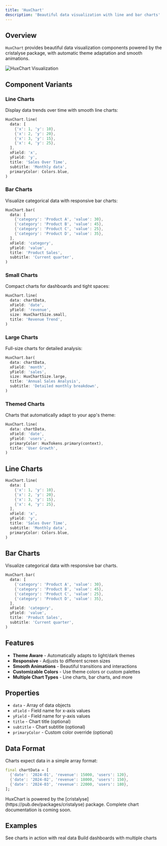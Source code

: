 ```yaml
---
title: 'HuxChart'
description: 'Beautiful data visualization with line and bar charts'
---
```


## Overview

`HuxChart` provides beautiful data visualization components powered by the cristalyse package, with automatic theme adaptation and smooth animations.

![HuxChart Visualization](/images/hux-charts.png)

## Component Variants

### Line Charts
Display data trends over time with smooth line charts:
```dart
HuxChart.line(
  data: [
    {'x': 1, 'y': 10},
    {'x': 2, 'y': 20},
    {'x': 3, 'y': 15},
    {'x': 4, 'y': 25},
  ],
  xField: 'x',
  yField: 'y',
  title: 'Sales Over Time',
  subtitle: 'Monthly data',
  primaryColor: Colors.blue,
)
```

### Bar Charts
Visualize categorical data with responsive bar charts:
```dart
HuxChart.bar(
  data: [
    {'category': 'Product A', 'value': 30},
    {'category': 'Product B', 'value': 45},
    {'category': 'Product C', 'value': 25},
    {'category': 'Product D', 'value': 35},
  ],
  xField: 'category',
  yField: 'value',
  title: 'Product Sales',
  subtitle: 'Current quarter',
)
```

### Small Charts
Compact charts for dashboards and tight spaces:
```dart
HuxChart.line(
  data: chartData,
  xField: 'date',
  yField: 'revenue',
  size: HuxChartSize.small,
  title: 'Revenue Trend',
)
```

### Large Charts
Full-size charts for detailed analysis:
```dart
HuxChart.bar(
  data: chartData,
  xField: 'month',
  yField: 'sales',
  size: HuxChartSize.large,
  title: 'Annual Sales Analysis',
  subtitle: 'Detailed monthly breakdown',
)
```

### Themed Charts
Charts that automatically adapt to your app's theme:
```dart
HuxChart.line(
  data: chartData,
  xField: 'date',
  yField: 'users',
  primaryColor: HuxTokens.primary(context),
  title: 'User Growth',
)
```

## Line Charts

```dart
HuxChart.line(
  data: [
    {'x': 1, 'y': 10},
    {'x': 2, 'y': 20},
    {'x': 3, 'y': 15},
    {'x': 4, 'y': 25},
  ],
  xField: 'x',
  yField: 'y',
  title: 'Sales Over Time',
  subtitle: 'Monthly data',
  primaryColor: Colors.blue,
)
```

## Bar Charts

Visualize categorical data with responsive bar charts.

```dart
HuxChart.bar(
  data: [
    {'category': 'Product A', 'value': 30},
    {'category': 'Product B', 'value': 45},
    {'category': 'Product C', 'value': 25},
    {'category': 'Product D', 'value': 35},
  ],
  xField: 'category',
  yField: 'value',
  title: 'Product Sales',
  subtitle: 'Current quarter',
)
```

## Features

- **Theme Aware** - Automatically adapts to light/dark themes
- **Responsive** - Adjusts to different screen sizes
- **Smooth Animations** - Beautiful transitions and interactions
- **Customizable Colors** - Use theme colors or custom palettes
- **Multiple Chart Types** - Line charts, bar charts, and more

## Properties

- `data` - Array of data objects
- `xField` - Field name for x-axis values
- `yField` - Field name for y-axis values
- `title` - Chart title (optional)
- `subtitle` - Chart subtitle (optional)
- `primaryColor` - Custom color override (optional)

## Data Format

Charts expect data in a simple array format:

```dart
final chartData = [
  {'date': '2024-01', 'revenue': 15000, 'users': 120},
  {'date': '2024-02', 'revenue': 18000, 'users': 150},
  {'date': '2024-03', 'revenue': 22000, 'users': 180},
];
```

<Note>
  HuxChart is powered by the [cristalyse](https://pub.dev/packages/cristalyse) package. Complete chart documentation is coming soon.
</Note>

## Examples

<CardGroup cols={2}>
  <Card
    title="Data Visualization"
    icon="chart-line"
    href="/examples/data-visualization"
  >
    See charts in action with real data
  </Card>
  <Card
    title="Dashboard"
    icon="layout-dashboard"
    href="/examples/dashboard"
  >
    Build dashboards with multiple charts
  </Card>
</CardGroup>
